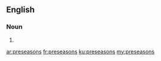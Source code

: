 ==English==

===Noun===
{{head|en}}

# {{plural of|preseason}}

[[ar:preseasons]]
[[fr:preseasons]]
[[ku:preseasons]]
[[my:preseasons]]